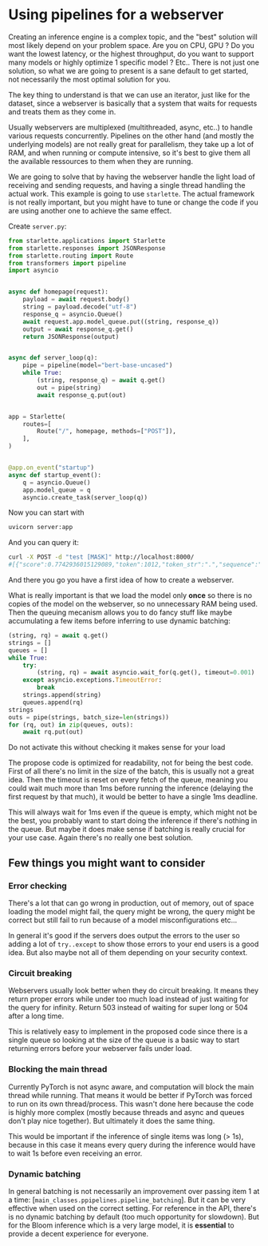 # Using pipelines for a webserver

<Tip>
Creating an inference engine is a complex topic, and the "best" solution 
will most likely depend on your problem space. Are you on CPU, GPU ? Do
you want the lowest latency, or the highest throughput, do you want to support
many models or highly optimize 1 specific model ? Etc.. 
There is not just one solution, so what we are going to present is a sane default
to get started, not necessarily the most optimal solution for you.
</Tip>


The key thing to understand is that we can use an iterator, just like for the
dataset, since a webserver is basically that a system that waits for requests and
treats them as they come in.

Usually webservers are multiplexed (multithreaded, async, etc..) to handle various
requests concurrently. Pipelines on the other hand (and mostly the underlying models)
are not really great for parallelism, they take up a lot of RAM, and when running or compute
intensive, so it's best to give them all the available ressources to them when they are running.

We are going to solve that by having the webserver handle the light load of receiving
and sending requests, and having a single thread handling the actual work.
This example is going to use `starlette`. The actual framework is not really
important, but you might have to tune or change the code if you are using another
one to achieve the same effect.

Create `server.py`:

```py
from starlette.applications import Starlette
from starlette.responses import JSONResponse
from starlette.routing import Route
from transformers import pipeline
import asyncio


async def homepage(request):
    payload = await request.body()
    string = payload.decode("utf-8")
    response_q = asyncio.Queue()
    await request.app.model_queue.put((string, response_q))
    output = await response_q.get()
    return JSONResponse(output)


async def server_loop(q):
    pipe = pipeline(model="bert-base-uncased")
    while True:
        (string, response_q) = await q.get()
        out = pipe(string)
        await response_q.put(out)


app = Starlette(
    routes=[
        Route("/", homepage, methods=["POST"]),
    ],
)


@app.on_event("startup")
async def startup_event():
    q = asyncio.Queue()
    app.model_queue = q
    asyncio.create_task(server_loop(q))
```

Now you can start with
```bash
uvicorn server:app
```

And you can query it:
```bash
curl -X POST -d "test [MASK]" http://localhost:8000/
#[{"score":0.7742936015129089,"token":1012,"token_str":".","sequence":"test."},...]
```

And there you go you have a first idea of how to create a webserver.

What is really important is that we load the model only **once** so there is no copies
of the model on the webserver, so no unnecessary RAM being used.
Then the queuing mecanism allows you to do fancy stuff like maybe accumulating a few
items before inferring to use dynamic batching:

```py
(string, rq) = await q.get()
strings = []
queues = []
while True:
    try:
        (string, rq) = await asyncio.wait_for(q.get(), timeout=0.001)  # 1ms
    except asyncio.exceptions.TimeoutError:
        break
    strings.append(string)
    queues.append(rq)
strings
outs = pipe(strings, batch_size=len(strings))
for (rq, out) in zip(queues, outs):
    await rq.put(out)
```

<Warning>
Do not activate this without checking it makes sense for your load
</Warning>

The propose code is optimized for readability, not for being the best code.
First of all there's no limit in the size of the batch, this is usually not a 
great idea. Then the timeout is reset on every fetch of the queue, meaning you could
wait much more than 1ms before running the inference (delaying the first request 
by that much), it would be better to have a single 1ms deadline.

This will always wait for 1ms even if the queue is empty, which might not be the
best, you probably want to start doing the inference if there's nothing in the queue.
But maybe it does make sense if batching is really crucial for your use case.
Again there's no really one best solution.


## Few things you might want to consider

### Error checking

There's a lot that can go wrong in production, out of memory, out of space
loading the model might fail, the query might be wrong, the query might be
correct but still fail to run because of a model misconfigurations etc...

In general it's good if the servers does output the errors to the user so
adding a lot of `try..except` to show those errors to your end users is a good
idea. But also maybe not all of them depending on your security context.

### Circuit breaking

Webservers usually look better when they do circuit breaking. It means they 
return proper errors while under too much load instead of just waiting for the query for
infinity. Return 503 instead of waiting for super long or 504 after a long time.

This is relatively easy to implement in the proposed code since there is a single queue
so looking at the size of the queue is a basic way to start returning errors before your 
webserver fails under load.

### Blocking the main thread

Currently PyTorch is not async aware, and computation will block the main
thread while running. That means it would be better if PyTorch was forced to run
on its own thread/process. This wasn't done here because the code is highly more
complex (mostly because threads and async and queues don't play nice together).
But ultimately it does the same thing.

This would be important if the inference of single items was long (> 1s), because 
in this case it means every query during the inference would have to wait 1s before
even receiving an error.

### Dynamic batching

In general batching is not necessarily an improvement over passing item 1 at 
a time: [`main_classes.ppipelines.pipeline_batching`]. But it can be very effective
when used on the correct setting. For reference in the API, there's is no dynamic
batching by default (too much opportunity for slowdown). But for the Bloom inference
which is a very large model, it is **essential** to provide a decent experience for everyone.
